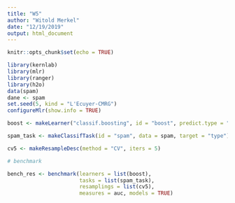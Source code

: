 ```yaml
---
title: "W5"
author: "Witold Merkel"
date: "12/19/2019"
output: html_document
---
```


```r
knitr::opts_chunk$set(echo = TRUE)
```

```r
library(kernlab)
library(mlr)
library(ranger)
library(h2o)
data(spam)
dane <- spam
set.seed(5, kind = "L'Ecuyer-CMRG")
configureMlr(show.info = TRUE)

boost <- makeLearner("classif.boosting", id = "boost", predict.type = "prob", par.vals = list(mfinal = 250))

spam_task <- makeClassifTask(id = "spam", data = spam, target = "type")

cv5 <- makeResampleDesc(method = "CV", iters = 5)

# benchmark

bench_res <- benchmark(learners = list(boost),
                       tasks = list(spam_task), 
                       resamplings = list(cv5),
                       measures = auc, models = TRUE)
```

